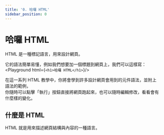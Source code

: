 ```yaml
---
title: '0. 哈囉 HTML'
sidebar_position: 0
---
```


# 哈囉 HTML
HTML 是一種標記語言，用來設計網頁。

它的語法簡單易懂，例如我們想要加一個標題到網頁上，我們可以這樣寫：
<Playground html={`<h1>哈囉 HTML</h1>`}/>

在這一系列 HTML 教學中，你將會學到許多設計網頁會用到的元件語法，並附上語法的範例，<br/>
你隨時可以點擊「執行」按鈕直接將網頁跑起來，也可以隨時編輯修改，看看會有什麼樣的變化。

## 什麼是 HTML
HTML 就是用來描述網頁結構與內容的一種語言。